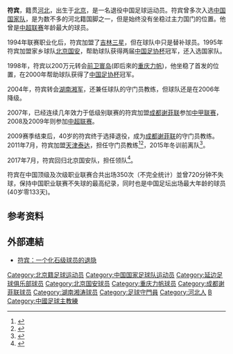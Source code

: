 {{Football player infobox
| playername = 符宾
| fullname = 符宾
| englishfullname = Fu Bin
| countryofbirth = {{CHN}}
| cityofbirth = [[北京市|北京市]]
| dateofbirth = {{birth date and age|1969|5|6}}
| height = {{height|m=1.94}}
| position = 守门员教练
| currentclub = [[北京国安|北京国安]]
| clubnumber = 
| youthyears =
| youthclubs = 河北队
| years = 1986-1993年<br/>1994年<br/>1995-1997年<br/>1998-2003年<br/>2004-2006年<br/>2007-2009年
| clubs = 河北队<br/>[[延边足球俱乐部|吉林三星]]<br/>[[北京国安|北京国安]]<br/>[[重庆力帆|重庆力帆]]<br/>[[湖南湘军|湖南湘军]]<br/>[[成都谢菲联|成都谢菲联]]
| caps(goals) = <br/>{{0}}{{0}}8 (0)<br/>{{0}}59 (0)<br/>146 (0)<br/>{{0}}76 (0)<br/>{{0}}61 (0)
| manageryears1 = 2004-2006
| managerclubs1 = [[湖南湘军|湖南湘军]]（守门员教练）
| manageryears2 = 2005
| managerclubs2 = [[成都谢菲联|成都谢菲联]]（代理主教练）
| manageryears3 = 2010-2011
| managerclubs3 = [[成都谢菲联|成都谢菲联]]（守门员教练）
| manageryears4 = 2012-2017
| managerclubs4 = [[天津泰达|天津泰达]]（守门员教练）
| manageryears5 = 2017-
| managerclubs5 = [[北京中赫国安|北京中赫国安]]（领队）
| nationalyears = 2000-2001年
| nationalteam = {{fb|CHN}}
| nationalcaps(goals) = {{0}}{{0}}7 (0)
| manageryears = 2016-
| managerclubs =[[中国国少队|中国国少队]]
|}}
'''符宾'''{{BD|1969年|5月6日|||F}}，籍贯[[河北|河北]]，出生于[[北京|北京]]，是一名退役中国足球运动员。符宾曾多次入选[[中国国家足球队|中国国家队]]，是为数不多的河北籍国脚之一，但是始终没有坐稳过主力国门的位置。他曾是[[中超联赛|中超联赛]]年龄最大的球员。

1994年联赛职业化后，符宾加盟了[[延边足球俱乐部|吉林三星]]，但在球队中只是替补球员。1995年符宾加盟家乡球队[[北京国安|北京国安]]，帮助球队获得两届[[中国足协杯|中国足协杯]]冠军，还入选国家队。

1998年，符宾以200万元转会[[重庆力帆|前卫寰岛]](即后來的[[重庆力帆|重庆力帆]])，他坐稳了首发的位置，在2000年帮助球队获得了[[中国足协杯|中国足协杯]]冠军。

2004年，符宾转会[[湖南湘军|湖南湘军]]，还兼任球队的守门员教练，但球队还是在2006年降级。

2007年，已经连续几年效力于低级别联赛的符宾加盟[[成都谢菲联|成都谢菲联]]参加[[中甲联赛|中甲联赛]]，2008及2009年则参加[[中超联赛|中超联赛]]。

2009赛季结束后，40岁的符宾终于选择退役，成为[[成都谢菲联|成都谢菲联]]的守门员教练。2011年7月，符宾加盟[[天津津门虎足球俱乐部|天津泰达]]，担任守门员教练<ref>{{cite news|url=https://sports.sohu.com/20110720/n314036470.shtml|title=津门虎重新集结新洋枪告假 守门员教练符宾上任|publisher=搜狐体育|date=2011-07-20|accessdate=2021-08-16|archive-date=2021-08-16|archive-url=https://web.archive.org/web/20210816054239/https://sports.sohu.com/20110720/n314036470.shtml|dead-url=no}}</ref><ref>{{cite news|url=http://sports.enorth.com.cn/system/2011/07/22/006983854.shtml|title=符宾“第二故乡”执教泰达 阿里汉鼓励球迷追捧|publisher=北方网|date=2011-07-22|accessdate=2021-08-16|archive-date=2021-08-16|archive-url=https://web.archive.org/web/20210816055815/http://sports.enorth.com.cn/system/2011/07/22/006983854.shtml|dead-url=no}}</ref>，2015年冬训前离队<ref>{{cite news|url=http://sports.enorth.com.cn/system/2015/12/16/030699822.shtml|title=泰达队重新集结 冬训分三步引援瞄准天津籍国脚|publisher=北方网|date=2015-12-16|accessdate=2021-08-16|archive-date=2021-08-16|archive-url=https://web.archive.org/web/20210816055744/http://sports.enorth.com.cn/system/2015/12/16/030699822.shtml|dead-url=no}}</ref>。

2017年7月，符宾回归北京国安队，担任领队<ref>{{cite news|url=https://sports.sohu.com/20170704/n499716147.shtml|title=国安队医双印张阳离队 符宾回归接替谢峰任领队|work=[[北京青年报|北京青年报]]|date=2017-07-04|accessdate=2021-08-16|archive-date=2021-08-16|archive-url=https://web.archive.org/web/20210816054244/https://sports.sohu.com/20170704/n499716147.shtml|dead-url=no}}</ref>。

符宾在中国顶级及次级职业联赛合共出场350次（不完全统计）並曾720分钟不失球，保持中国职业联赛不失球的最高纪录，同时也是中国足坛出场最大年龄的球员(40岁零133天)。

== 参考资料 ==
{{reflist}}

== 外部連結 ==
* [http://news.ifeng.com/opinion/special/zhongguodui/detail_2010_06/23/1661101_0.shtml 符宾：一个化石级球员的退隐] {{WebCite|url=https://www.webcitation.org/69xo8Exga?url=http://news.ifeng.com/opinion/special/zhongguodui/detail_2010_06/23/1661101_0.shtml |date=20120816155147 |dateformat=iso }}

{{1995年甲A分类名单北京}}
{{1996年甲A分类名单北京}}
{{1997年甲A分类名单北京}}
{{2000年亚洲杯足球赛中国参赛名单}}
{{DEFAULTSORT:FU Bin}}

[[Category:北京籍足球运动员|Category:北京籍足球运动员]]
[[Category:中国国家足球队运动员|Category:中国国家足球队运动员]]
[[Category:延边足球俱乐部球员|Category:延边足球俱乐部球员]]
[[Category:北京国安球员|Category:北京国安球员]]
[[Category:重庆力帆球员|Category:重庆力帆球员]]
[[Category:成都谢菲联球员|Category:成都谢菲联球员]]
[[Category:湖南湘涛球员|Category:湖南湘涛球员]]
[[Category:足球守門員|Category:足球守門員]]
[[Category:河北人|Category:河北人]]
[[Category:符姓|B]]
[[Category:中國足球主教練|Category:中國足球主教練]]
